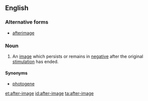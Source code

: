 ==English==
===Alternative forms===
*[[afterimage]]

===Noun===
{{en-noun|sg=[[after]]-[[image]]}}
# An [[image]] which persists or remains in [[negative]] after the original [[stimulation]] has ended.  

====Synonyms====
*[[photogene]]

[[et:after-image]]
[[id:after-image]]
[[ta:after-image]]
